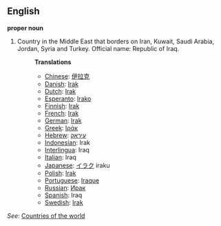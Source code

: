 ==English==

'''proper noun'''

# Country in the Middle East that borders on Iran, Kuwait, Saudi Arabia, Jordan, Syria and Turkey. Official name: Republic of Iraq.
#:'''Translations'''
#:*[[Chinese]]: [[伊拉克]]
#:*[[Danish]]: [[Irak]]
#:*[[Dutch]]: [[Irak]]
#:*[[Esperanto]]: [[Irako]]
#:*[[Finnish]]: [[Irak]]
#:*[[French]]: [[Irak]]
#:*[[German]]: [[Irak]]
#:*[[Greek]]: [[Ιράκ]]
#:*[[Hebrew]]: [[עיראק]]
#:*[[Indonesian]]: Irak
#:*[[Interlingua]]: Iraq
#:*[[Italian]]: Iraq
#:*[[Japanese]]: [[イラク]] iraku
#:*[[Polish]]: [[Irak]]
#:*[[Portuguese]]: [[Iraque]]
#:*[[Russian]]: [[Ирак]]
#:*[[Spanish]]: Iraq
#:*[[Swedish]]: [[Irak]]

''See'': [[Countries of the world]]